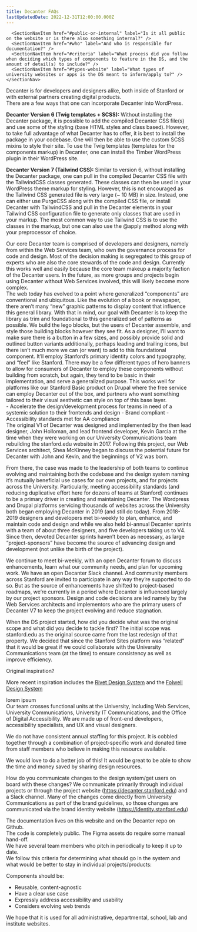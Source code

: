```yaml
---
title: Decanter FAQs
lastUpdatedDate: 2022-12-31T12:00:00.000Z
---
```

<div className="su-flex su-flex-col 2xl:su-flex-row-reverse">
  <div className="2xl:su-sticky 2xl:su-top-0 2xl:su-pl-26 2xl:su-shrink-0 su-rs-mb-5 2xl:su-mb-0">
    <SectionNav>
      <SectionNavItem href="#audience" label="What is the audience for the design system?" />
      <SectionNavItem href="#implementation" label="What is the implementation process for wordpress? e.g., do they use classes, is it all in the base theme?" />
      <SectionNavItem href="#governance" label="What is the governance process like?" />
      <SectionNavItem href="#how-decide" label="How do you decide to add new components / design variations?" />
      <SectionNavItem href="#problem-solving-ds" label="What specific problems does your DS solve?" />
      <SectionNavItem href="#then-and-now" label="How was the project design/implementation process vs. how is it now?" />
      <SectionNavItem href="#inspiration" label="Before you started, were there comparable(s) that inspired your approach?" />
      <SectionNavItem href="#lesson" label="What lessons have emerged and what might you have done differently?" />
      <SectionNavItem href="#time" label="How much time (and what types of people) do you allocate quarterly/annually?" />
      <SectionNavItem href="#value" label="How do you quantify/qualify/articulate the value?" />
      <SectionNavItem href="#documentation" label="What does documentation look like?" />

      <SectionNavItem href="#public-or-internal" label="Is it all public on the website or is there also something internal?" />
      <SectionNavItem href="#who" label="And who is responsible for documentation?" />
      <SectionNavItem href="#criteria" label="What process did you follow when deciding which types of components to feature in the DS, and the amount of detail(s) to include?" />
      <SectionNavItem href="#types-website" label="What types of university websites or apps is the DS meant to inform/apply to?" />
    </SectionNav>
  </div>

<div className="su-grow">
<Section heading="What is the audience for the design system?" id="audience">
Decanter is for developers and designers alike, both inside of Stanford or with external partners creating digital products.
</Section>

<Section heading="What is the implementation process for wordpress? e.g., do they use classes, is it all in the base theme?" id="implementation">
There are a few ways that one can incorporate Decanter into WordPress.

**Decanter Version 6 (Twig templates + SCSS):**
Without installing the Decanter package, it is possible to add the compiled Decanter CSS file(s) and use some of the styling (base HTML styles and class based). However, to take full advantage of what Decanter has to offer, it is best to install the package in your codebase. One will then be able to use the custom SCSS mixins to style their site. To use the Twig templates (templates for the components markup) in Decanter, one can install the Timber WordPress plugin in their WordPress site.

**Decanter Version 7 (Tailwind CSS):**
Similar to version 6, without installing the Decanter package, one can pull in the compiled Decanter CSS file with the TailwindCSS classes generated. These classes can then be used in your WordPress theme markup for styling. However, this is not encouraged as the Tailwind CSS generated file is very large (~ 10 MB) in size. Instead, one can either use PurgeCSS along with the compiled CSS file, or install Decanter with TailwindCSS and pull in the Decanter elements in your Tailwind CSS configuration file to generate only classes that are used in your markup. The most common way to use Tailwind CSS is to use the classes in the markup, but one can also use the @apply method along with your preprocessor of choice.
</Section>

<Section heading="What is the governance process like?" id="governance">
Our core Decanter team is comprised of developers and designers, namely from within the Web Services team, who own the governance process for code and design. Most of the decision making is segregated to this group of experts who are also the core stewards of the code and design. Currently this works well and easily because the core team makeup a majority faction of the Decanter users. In the future, as more groups and projects begin using Decanter without Web Services involved, this will likely become more complex.
</Section>

<Section heading="How do you decide to add new components / design variations?" id="how-decide">
The web today has evolved to a point where generalized “components” are conventional and ubiquitous. Like the evolution of a book or newspaper, there aren’t many “new” graphic patterns to display content that influence this general library. With that in mind, our goal with Decanter is to keep the library as trim and foundational to this generalized set of patterns as possible. We build the lego blocks, but the users of Decanter assemble, and style those building blocks however they see fit. As a designer, I’ll want to make sure there is a button in a few sizes, and possibly provide solid and outlined button variants additionally, perhaps leading and trailing icons, but there isn’t much more we can (or want) to add to this foundational component. It’ll employ Stanford’s primary identity colors and typography, and “feel” like Stanford. There may be a few different types of hero banners to allow for consumers of Decanter to employ these components without building from scratch, but again, they tend to be basic in their implementation, and serve a generalized purpose. This works well for platforms like our Stanford Basic product on Drupal where the free service can employ Decanter out of the box, and partners who want something tailored to their visual aesthetic can style on top of this base layer.
</Section>

<Section heading="What specific problems does your DS solve?" id="problem-solving-ds">
- Accelerate the design/development process for teams in need of a systemic solution to their frontends and design
- Brand compliant
- Accessibility standards met for AA compliance
</Section>

<Section heading="How was the project design/implementation process vs. how is it now?" id="then-and-now">
The original V1 of Decanter was designed and implemented by the then lead designer, John Holloman, and lead frontend developer, Kevin Garcia at the time when they were working on our University Communications team rebuilding the stanford.edu website in 2017. Following this project, our Web Services architect, Shea McKinney began to discuss the potential future for Decanter with John and Kevin, and the beginnings of V2 was born.

From there, the case was made to the leadership of both teams to continue evolving and maintaining both the codebase and the design system naming it’s mutually beneficial use cases for our own projects, and for projects across the University. Particularly, meeting accessibility standards (and reducing duplicative effort here for dozens of teams at Stanford) continues to be a primary driver in creating and maintaining Decanter. The Wordpress and Drupal platforms servicing thousands of websites across the University both began employing Decanter in 2019 (and still do today). From 2018-2019 designers and developers met bi-weekly to plan, enhance, and maintain code and design and while we also held bi-annual Decanter sprints with a team of about three designers, and five developers taking us to V4. Since then, devoted Decanter sprints haven’t been as necessary, as large “project-sponsors” have become the source of advancing design and development (not unlike the birth of the project). 

We continue to meet bi-weekly, with an open Decanter forum to discuss enhancements, learn what our community needs, and plan for upcoming work. We have an open Decanter Slack channel. And community members across Stanford are invited to participate in any way they’re supported to do so. But as the source of enhancements have shifted to project-based roadmaps, we’re currently in a period where Decanter is influenced largely by our project sponsors. Design and code decisions are led namely by the Web Services architects and implementors who are the primary users of Decanter V7 to keep the project evolving and reduce stagnation. 

When the DS project started, how did you decide what was the original scope and what did you decide to tackle first?
The initial scope was stanford.edu as the original source came from the last redesign of that property. We decided that since the Stanford Sites platform was “related” that it would be great if we could collaborate with the University Communications team (at the time) to ensure consistency as well as improve efficiency.
</Section>

<Section heading="Before you started, were there comparable(s) that inspired your approach?" id="inspiration">
Original inspiration?

More recent inspiration includes the [Rivet Design System](https://rivet.iu.edu/) and the [Folwell Design System](https://folwell.umn.edu/.)
</Section>

<Section heading="What lessons have emerged and what might you have done differently?" id="lesson">
lorem ipsum
</Section>

<Section heading="How much time (and what types of people) do you allocate quarterly/annually?" id="time">
Our team crosses functional units at the University, including Web Services, University Communications, University IT Communications, and the Office of Digital Accessibility. We are made up of front-end developers, accessibility specialists, and UX and visual designers. 

We do not have consistent annual staffing for this project. It is cobbled together through a combination of project-specific work and donated time from staff members who believe in making this resource available.
</Section>

<Section heading="How do you quantify/qualify/articulate the value?" id="value">
We would love to do a better job of this! It would be great to be able to show the time and money saved by sharing design resources.

How do you communicate changes to the design system/get users on board with these changes? 
We communicate primarily through individual projects or through the project website (https://decanter.stanford.edu) and a Slack channel. Many of the changes come directly from University Communications as part of the brand guidelines, so those changes are communicated via the brand identity website (https://identity.stanford.edu)
</Section>

<Section heading="What does documentation look like?" id="documentation">
The documentation lives on this website and on the Decanter repo on Github.
</Section>

<Section heading="Is it all public on the website or is there also something internal?" id="public-or-internal">
The code is completely public. The Figma assets do require some manual hand-off.
</Section>

<Section heading="And who is responsible for documentation?" id="who">
We have several team members who pitch in periodically to keep it up to date.
</Section>

<Section heading="What process did you follow when deciding which types of components to feature in the DS, and the amount of detail(s) to include?" id="criteria">
We follow this criteria for determining what should go in the system and what would be better to stay in individual projects/products:

Components should be:
- Reusable, content-agnostic
- Have a clear use case
- Expressly address accessibility and usability
- Considers evolving web trends
</Section>

<Section heading="What types of university websites or apps is the DS meant to inform/apply to?" id="types-website">
We hope that it is used for all administrative, departmental, school, lab and institute websites.
</Section>
</div>
</div>